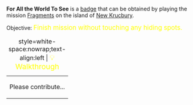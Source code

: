 '''For All the World To See''' is a [[Badges|badge]] that can be obtained by playing the mission [[Fragments]] on the island of [[New Krucbury]].

Objective: <big style="color:yellow">Finish mission without touching any hiding spots.</big>

{| class="mw-collapsible mw-collapsed"
|+ style=white-space:nowrap;text-align:left | <big style="color:yellow">💡 Walkthrough</big>
|-
| Please contribute...
|}